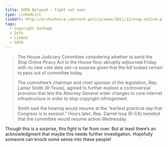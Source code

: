 ```yaml
---
title: SOPA Delayed - fight not over
type: linkedList
linkUrl: http://arstechnica.com/tech-policy/news/2011/12/stop-online-piracy-act-vote-delayed-probably-well-into-2012.ars
tags:
  - Copyright Garbage
  - Info
  - Linked
  - SOPA
---
```


> The House Judiciary Committee considering whether to send the Stop Online Piracy Act to the House floor abruptly adjourned Friday with no new vote date set—a surprise given that the bill looked certain to pass out of committee today.
> 
> The committee’s chairman and chief sponsor of the legislation, Rep. Lamar Smith (R-Texas), agreed to further explore a controversial provision that lets the Attorney General order changes to core internet infrastructure in order to stop copyright infringement.
> 
> Smith said the hearing would resume at the “earliest practical day that Congress is in session.” Hours later, Rep. Darrell Issa (R-CA) tweeted that the committee would resume action Wednesday.

Though this is a surprise, this fight is far from over. But at least there’s an acknowledgment that maybe this needs further investigation. Hopefully someone can knock some sense into these people!

